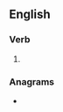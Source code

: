 ==English==

===Verb===
{{head|en|verb form}}

# {{en-past of|demerge}}

===Anagrams===
* {{anagrams|en|a=ddeeegmr|degermed}}
